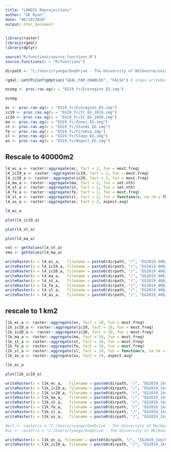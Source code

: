 ```yaml
---
title: "LANDIS Reprojections"
author: "GE Ryan"
date: "06/10/2020"
output: html_document
---
```


```r
library(raster)
library(rgdal)
library(dplyr)
```

```r
source("R/functions/source.functions.R")
source.functions(x = "R/functions")
```


```r
dirpath <- "C:/Users/ryange/OneDrive - The University of Melbourne/unimelb_work/RFA_STEPS"
```

```r
rgdal::setCPLConfigOption("GDAL_PAM_ENABLED", "FALSE") # stops writeRaster writing xml files.
```


```r
ecoeg <- proc.ras.eg(x = "EG19_fc/Ecoregion_EG.img") 

ecoeg
```

```r
ec <- proc.ras.eg(x = "EG19_fc/Ecoregion_EG.img")
ic19 <- proc.ras.eg(x = "EG19_fc/IC_EG_2019.img")
ic20 <- proc.ras.eg(x = "EG19_fc/IC_EG_2020.img")
ma <- proc.ras.eg(x = "EG19_fc/Zones_EG.img")
st <- proc.ras.eg(x = "EG19_fc/Stands_EG.img")
fe <- proc.ras.eg(x = "EG19_fc/FireEco.img")
sl <- proc.ras.eg(x = "EG19_fc/Slope_EG.img")
as <- proc.ras.eg(x = "EG19_fc/Aspect_EG.img")
```


## Rescale to 40000m2
```r
l4_ec_a <- raster::aggregate(ec, fact = 2, fun = most.freq)
l4_ic19_a <- raster::aggregate(ic19, fact = 2, fun = most.freq)
l4_ic20_a <- raster::aggregate(ic20, fact = 2, fun = most.freq)
l4_ma_a <- raster::aggregate(ma, fact = 2, fun = set.nth)
l4_st_a <- raster::aggregate(st, fact = 2, fun = set.nth)
l4_fe_a <- raster::aggregate(fe, fact = 2, fun = most.freq)
l4_sl_a <- raster::aggregate(sl, fact = 2, fun = function(x, na.rm = TRUE){as.integer(mean(x, na.rm = na.rm))})
l4_as_a <- raster::aggregate(as, fact = 2, aspect.avg)
```

```r
l4_ec_a
```

```r
plot(l4_ic19_a)
```


```r
plot(l4_st_a)
```


```r
plot(l4_ma_a)
```


```r
vst <- getValues(l4_st_a)
vma <- getValues(l4_ma_a)
```



```r
writeRaster(x = l4_ec_a,   filename = paste0(dirpath, "/", "EG2019_400/Ecoregion_EG.img"), format = "HFA", datatype = "INT4S", overwrite = TRUE, NAflag = -Inf)
writeRaster(x = l4_ic19_a, filename = paste0(dirpath, "/", "EG2019_400/IC_EG_2019.img"),   format = "HFA", datatype = "INT4S", overwrite = TRUE, NAflag = 0)
writeRaster(x = l4_ic20_a, filename = paste0(dirpath, "/", "EG2019_400/IC_EG_2020.img"),   format = "HFA", datatype = "INT4S", overwrite = TRUE, NAflag = 0)
writeRaster(x = l4_ma_a,   filename = paste0(dirpath, "/", "EG2019_400/Zones_EG.img"),     format = "HFA", datatype = "INT4S", overwrite = TRUE, NAflag = 0)
writeRaster(x = l4_st_a,   filename = paste0(dirpath, "/", "EG2019_400/Stands_EG.img"),    format = "HFA", datatype = "INT4S", overwrite = TRUE, NAflag = 0)
writeRaster(x = l4_fe_a,   filename = paste0(dirpath, "/", "EG2019_400/FireEco.img"),      format = "HFA", datatype = "INT4S", overwrite = TRUE, NAflag = 0)
writeRaster(x = l4_sl_a,   filename = paste0(dirpath, "/", "EG2019_400/Slope_EG.img"),     format = "HFA", datatype = "INT2S", overwrite = TRUE, NAflag = 0)
writeRaster(x = l4_as_a,   filename = paste0(dirpath, "/", "EG2019_400/Aspect_EG.img"),    format = "HFA", datatype = "INT2S", overwrite = TRUE, NAflag = 0)
```


## rescale to 1 km2 
```r
l1k_ec_a <- raster::aggregate(ec, fact = 10, fun = most.freq)
l1k_ic19_a <- raster::aggregate(ic19, fact = 10, fun = most.freq)
l1k_ic20_a <- raster::aggregate(ic20, fact = 10, fun = most.freq)
l1k_ma_a <- raster::aggregate(ma, fact = 10, fun = most.freq)
l1k_st_a <- raster::aggregate(st, fact = 10, fun = most.freq)
l1k_fe_a <- raster::aggregate(fe, fact = 10, fun = most.freq)
l1k_sl_a <- raster::aggregate(sl, fact = 10, fun = function(x, na.rm = TRUE){as.integer(mean(x, na.rm = na.rm))})
l1k_as_a <- raster::aggregate(as, fact = 10, aspect.avg)
```

```r
l1k_ec_a
```

```r
plot(l1k_ic19_a)
```



```r
writeRaster(x = l1k_ec_a,   filename = paste0(dirpath, "/", "EG2019_1km/Ecoregion_EG.img"), format = "HFA", datatype = "INT4S", overwrite = TRUE, NAflag = -Inf)
writeRaster(x = l1k_ic19_a, filename = paste0(dirpath, "/", "EG2019_1km/IC_EG_2019.img"),   format = "HFA", datatype = "INT4S", overwrite = TRUE, NAflag = 0)
writeRaster(x = l1k_ic20_a, filename = paste0(dirpath, "/", "EG2019_1km/IC_EG_2020.img"),   format = "HFA", datatype = "INT4S", overwrite = TRUE, NAflag = 0)
writeRaster(x = l1k_ma_a,   filename = paste0(dirpath, "/", "EG2019_1km/Zones_EG.img"),     format = "HFA", datatype = "INT4S", overwrite = TRUE)
writeRaster(x = l1k_st_a,   filename = paste0(dirpath, "/", "EG2019_1km/Stands_EG.img"),    format = "HFA", datatype = "INT4S", overwrite = TRUE)
writeRaster(x = l1k_fe_a,   filename = paste0(dirpath, "/", "EG2019_1km/FireEco.img"),      format = "HFA", datatype = "INT4S", overwrite = TRUE)
writeRaster(x = l1k_sl_a,   filename = paste0(dirpath, "/", "EG2019_1km/Slope_EG.img"),     format = "HFA", datatype = "INT2S", overwrite = TRUE, NAflag = 0) # note only 16 bit data type and NA flag that's within range of possible values
writeRaster(x = l1k_as_a,   filename = paste0(dirpath, "/", "EG2019_1km/Aspect_EG.img"),    format = "HFA", datatype = "INT2S", overwrite = TRUE, NAflag = 0) # note only 16 bit data type and NA flag that's within range of possible values
```



```r
#ect <- raster(x = "C:/Users/ryange/OneDrive - The University of Melbourne/unimelb_work/RFA_STEPS/EG19_fc/Ecoregion_EG.img")
#ic <- raster(x = "C:/Users/ryange/OneDrive - The University of Melbourne/unimelb_work/RFA_STEPS/EG19_fc/IC_EG_2019.img")

writeRaster(x = l1k_ec_a, filename = paste0(dirpath, "/", "EG2019_1km/Ecoregion_EG.asc"), format = "ascii", datatype = "INT4S", overwrite = TRUE)
writeRaster(x = l1k_ic19_a, filename = paste0(dirpath, "/", "EG2019_1km/IC_EG_2019.asc"), format = "ascii", datatype = "INT4S", overwrite = TRUE)
```

